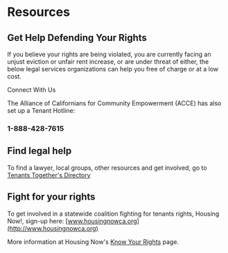 
# Resources

## Get Help Defending Your Rights

If you believe your rights are being violated, you are currently facing an unjust eviction or unfair rent increase, or are under threat of either, the below legal services organizations can help you free of charge or at a low cost.

<PrimaryButton to="/getHelp">Connect With Us</PrimaryButton>

The Alliance of Californians for Community Empowerment (ACCE) has also set up a Tenant Hotline:
<h3>1-888-428-7615</h3>


## Find legal help
To find a lawyer, local groups, other resources and get involved, go to [Tenants Together's Directory](http://www.tenantstogether.org/resource-directory)

## Fight for your rights
To get involved in a statewide coalition fighting for tenants rights,  Housing Now!, sign-up here: [www.housingnowca.org](http://www.housingnowca.org)

More information at Housing Now's [Know Your Rights](https://www.housingnowca.org/knowyourrights) page.
